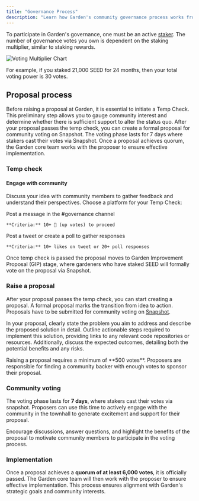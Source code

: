 ```yaml
---
title: "Governance Process"
description: "Learn how Garden's community governance process works from temp checks to implementation"
---
```


To participate in Garden's governance, one must be an active [staker](/home/fundamentals/introduction/stakers). The number of governance votes you own is dependent on the staking multiplier, similar to staking rewards.

<Frame>
  <img src="/images/voting_multiplier.png" alt="Voting Multiplier Chart" />
</Frame>

For example, if you staked 21,000 SEED for 24 months, then your total voting power is 30 votes.

## Proposal process

<Steps>
  <Step title="Temp Check">
    Before raising a proposal at Garden, it is essential to initiate a Temp Check. This preliminary step allows you to gauge community interest and determine whether there is sufficient support to alter the status quo.
  </Step>
  
  <Step title="Raise a Proposal">
    After your proposal passes the temp check, you can create a formal proposal for community voting on Snapshot.
  </Step>
  
  <Step title="Community Voting">
    The voting phase lasts for 7 days where stakers cast their votes via Snapshot.
  </Step>
  
  <Step title="Implementation">
    Once a proposal achieves quorum, the Garden core team works with the proposer to ensure effective implementation.
  </Step>
</Steps>

### Temp check

#### Engage with community

Discuss your idea with community members to gather feedback and understand their perspectives. Choose a platform for your Temp Check:

<CardGroup cols={2}>
  <Card title="Discord" icon="discord" href="https://discord.gg/Sahx6QyD">
    Post a message in the #governance channel
    
    **Criteria:** 10+ 🔼 (up votes) to proceed
  </Card>
  <Card title="X (Twitter)" icon="twitter" href="https://twitter.com/garden_fi">
    Post a tweet or create a poll to gather responses
    
    **Criteria:** 10+ likes on tweet or 20+ poll responses
  </Card>
</CardGroup>

Once temp check is passed the proposal moves to Garden Improvement Proposal (GIP) stage, where gardeners who have staked SEED will formally vote on the proposal via Snapshot.

### Raise a proposal

After your proposal passes the temp check, you can start creating a proposal. A formal proposal marks the transition from idea to action. Proposals have to be submitted for community voting on [Snapshot](https://snapshot.org/#/gardenfinance.eth).

In your proposal, clearly state the problem you aim to address and describe the proposed solution in detail. Outline actionable steps required to implement this solution, providing links to any relevant code repositories or resources. Additionally, discuss the expected outcomes, detailing both the potential benefits and any risks.

<Warning>
Raising a proposal requires a minimum of **500 votes**. Proposers are responsible for finding a community backer with enough votes to sponsor their proposal.
</Warning>

### Community voting

The voting phase lasts for **7 days**, where stakers cast their votes via snapshot. Proposers can use this time to actively engage with the community in the townhall to generate excitement and support for their proposal.

<Tip>
Encourage discussions, answer questions, and highlight the benefits of the proposal to motivate community members to participate in the voting process.
</Tip>

### Implementation

Once a proposal achieves a **quorum of at least 6,000 votes**, it is officially passed. The Garden core team will then work with the proposer to ensure effective implementation. This process ensures alignment with Garden's strategic goals and community interests. 